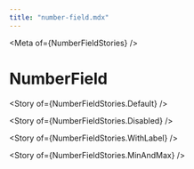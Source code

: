 ```yaml
---
title: "number-field.mdx"
---
```




&lt;Meta of={NumberFieldStories} /&gt;

# NumberField

&lt;Story of={NumberFieldStories.Default} /&gt;

&lt;Story of={NumberFieldStories.Disabled} /&gt;

&lt;Story of={NumberFieldStories.WithLabel} /&gt;

&lt;Story of={NumberFieldStories.MinAndMax} /&gt;
